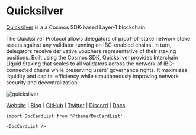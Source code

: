 # Quicksilver


<MainpageMetrics rpc="https://rpc.cosmos.directory/quicksilver" binary="quicksilverd" />

[Quicksilver](https://quicksilver.zone) is a a Cosmos SDK-based Layer-1 blockchain. 

The Quicksilver Protocol allows delegators of proof-of-stake network stake assets against any validator running on IBC-enabled chains. In turn, delegators receive derivative vouchers representative of their staking positions. Built using the Cosmos SDK, Quicksilver provides Interchain Liquid Staking that scales to all validators across the network of IBC-connected chains while preserving users’ governance rights. It maximizes liquidity and capital efficiency while simultaneously improving network security and decentralization.

![quicksilver](./img/quicksilver.png)

[Website](https://quicksilver.zone) | [Blog](https://medium.com/quicksilverzone) | [GitHub](https://github.com/ingenuity-build) | [Twitter](https://twitter.com/quicksilverzone) | [Discord](https://discord.com/invite/xrSmYMDVrQ) | [Docs](https://docs.quicksilver.zone/)

```mdx-code-block
import DocCardList from '@theme/DocCardList';

<DocCardList />
```